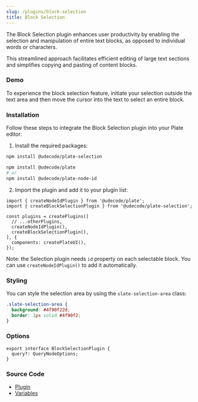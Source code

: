```yaml
---
slug: /plugins/block-selection
title: Block Selection
---
```


The Block Selection plugin enhances user productivity by enabling the selection and manipulation of entire text blocks, as opposed to individual words or characters.

This streamlined approach facilitates efficient editing of large text sections and simplifies copying and pasting of content blocks.

### Demo

To experience the block selection feature, initiate your selection outside the text area and then move the cursor into the text to select an entire block.





<BlockSelectionSandpack />


### Installation

Follow these steps to integrate the Block Selection plugin into your Plate editor:


1. Install the required packages:

```bash npm2yarn
npm install @udecode/plate-selection

npm install @udecode/plate
# or
npm install @udecode/plate-node-id
```

2. Import the plugin and add it to your plugin list:

```tsx
import { createNodeIdPlugin } from '@udecode/plate';
import { createBlockSelectionPlugin } from '@udecode/plate-selection';

const plugins = createPlugins([
  // ...otherPlugins,
  createNodeIdPlugin(),
  createBlockSelectionPlugin(),
], {
  components: createPlateUI(),
});
```

Note: the Selection plugin needs `id` property on each selectable block. You can use `createNodeIdPlugin()` to add it automatically.


### Styling

You can style the selection area by using the `slate-selection-area` class:

```css
.slate-selection-area {
  background: #4f90f22d;
  border: 1px solid #4f90f2;
}
```

### Options

```tsx
export interface BlockSelectionPlugin {
  query?: QueryNodeOptions;
}
```

### Source Code

- [Plugin](https://github.com/udecode/plate/blob/main/packages/selection/src)
- [Variables](https://github.com/udecode/plate/blob/main/apps/www/src)
